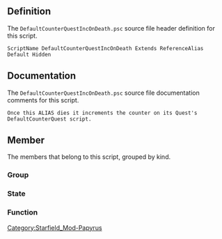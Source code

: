 {{Script_Object_Summary
| title = DefaultCounterQuestIncOnDeath
| name = [[SFM:Script-DefaultCounterQuestIncOnDeath|DefaultCounterQuestIncOnDeath]]
| extends = [[SFM:Script-ReferenceAlias|ReferenceAlias]] → [[SFM:Script-Alias|Alias]] → [[SFM:Script-ScriptObject|ScriptObject]]
| flags = Default, Hidden
}}


== Definition ==
The <code>DefaultCounterQuestIncOnDeath.psc</code> source file header definition for this script.

<source lang="papyrus">
ScriptName DefaultCounterQuestIncOnDeath Extends ReferenceAlias Default Hidden
</source>


== Documentation ==
The <code>DefaultCounterQuestIncOnDeath.psc</code> source file documentation comments for this script.

<source>
Once this ALIAS dies it increments the counter on its Quest's DefaultCounterQuest script.
</source>


== Member ==
The members that belong to this script, grouped by kind.

=== Group ===
{{Script_Object_Member_Summary
| title = Optional_Properties
| script = [[SFM:Script-DefaultCounterQuestIncOnDeath|DefaultCounterQuestIncOnDeath]]
| name = [[SFM:Script-DefaultCounterQuestIncOnDeath/Optional_Properties|Optional_Properties]]
| kind = Group
}}

=== State ===
{{Script_Object_Member_Summary
| title = WaitingForDeath
| script = [[SFM:Script-DefaultCounterQuestIncOnDeath|DefaultCounterQuestIncOnDeath]]
| name = [[SFM:Script-DefaultCounterQuestIncOnDeath/WaitingForDeath|WaitingForDeath]]
| kind = State
}}

{{Script_Object_Member_Summary
| title = AlreadyDied
| script = [[SFM:Script-DefaultCounterQuestIncOnDeath|DefaultCounterQuestIncOnDeath]]
| name = [[SFM:Script-DefaultCounterQuestIncOnDeath/AlreadyDied|AlreadyDied]]
| kind = State
}}

=== Function ===
{{Script_Object_Member_Summary
| title = Increment
| script = [[SFM:Script-DefaultCounterQuestIncOnDeath|DefaultCounterQuestIncOnDeath]]
| name = [[SFM:Script-DefaultCounterQuestIncOnDeath/Increment|Increment]]
| kind = Function
}}


[[Category:Starfield_Mod-Papyrus]]
